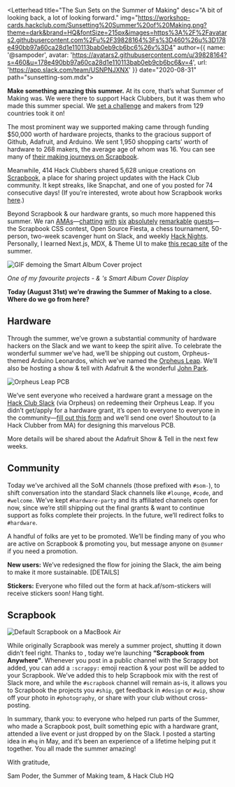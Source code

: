 

<Letterhead
title="The Sun Sets on the Summer of Making"
desc="A bit of looking back, a lot of looking forward."
img="https://workshop-cards.hackclub.com/Sunsetting%20Summer%20of%20Making.png?theme=dark&brand=HQ&fontSize=215px&images=https%3A%2F%2Favatars2.githubusercontent.com%2Fu%2F39828164%3Fs%3D460%26u%3D178e490bb97a60ca28d1e110113bab0eb9cb6bc6%26v%3D4"
author={{
  name: '@sampoder',
  avatar: 'https://avatars2.githubusercontent.com/u/39828164?s=460&u=178e490bb97a60ca28d1e110113bab0eb9cb6bc6&v=4',
  url: 'https://app.slack.com/team/USNPNJXNX'
}}
date="2020-08-31"
path="sunsetting-som.mdx">

**Make something amazing this summer.** At its core, that’s what Summer of Making was. We were there to support Hack Clubbers, but it was them who made this summer special. We [set a challenge](https://summer.hackclub.com/landing) and makers from 129 countries took it on!

The most prominent way we supported making came through funding $50,000 worth of hardware projects, thanks to the gracious support of Github, Adafruit, and Arduino. We sent 1,950 shopping carts’ worth of hardware to 268 makers, the average age of whom was 16. You can see many of [their making journeys on Scrapbook](http://scrapbook.hackclub.com/r/hardware).

Meanwhile, 414 Hack Clubbers shared 5,628 unique creations on [Scrapbook](https://scrapbook.hackclub.com/), a place for sharing project updates with the Hack Club community. It kept streaks, like Snapchat, and one of you posted for 74 consecutive days! (If you’re interested, <StaticMention username="lachlanjc" avatar="https://dl.airtable.com/.attachmentThumbnails/6a8e07714d446b0dbc70209ac77b2453/8e93fe10" link="https://scrapbook.hackclub.com/lachlanjc"/> wrote about how Scrapbook works [here](http://notebook.lachlanjc.com/2020-07-30_how_scrapbook_works/).)

Beyond Scrapbook & our hardware grants, so much more happened this summer. We ran [AMAs](https://hackclub.com/amas/)—[chatting](https://youtu.be/DvROZ-OBszU) [with](https://www.youtube.com/watch?v=IWFtj9cCaB0) [six](https://www.youtube.com/watch?v=fDKYjX37cbo) [absolutely](https://www.youtube.com/watch?v=tDtBCcLJ2xU&list=PLbNbddgD-XxFFLLLaODUtif9v99eFXub3) [remarkable](https://youtu.be/thXsjHVcxx4) [guests](https://youtu.be/KKEYTSUvsS8)—the Scrapbook CSS contest, Open Source Fiesta, a chess tournament, 50-person, two-week scavenger hunt on Slack, and weekly [Hack Nights](https://hackclub.com/night/). Personally, I learned Next.js, MDX, & Theme UI to make [this recap site](https://summer.hackclub.com/) of the summer.

![GIF demoing the Smart Album Cover project](https://cloud-hdaoelc0g.vercel.app/ezgif-4-2e8542881d0b.gif)

_One of my favourite projects - <StaticMention username="phultquist" avatar="https://avatars1.githubusercontent.com/u/46694203?s=460&u=9aa5512e640c5c2c2b2847af1f95fcf77479ac7f&v=4" link="https://github.com/phultquist"/> & <StaticMention username="amhenikoff" avatar="https://avatars2.githubusercontent.com/u/18370553?s=460&v=4" link="https://github.com/amhenikoff"/>'s Smart Album Cover Display_

**Today (August 31st) we’re drawing the Summer of Making to a close. Where do we go from here?**

## Hardware

Through the summer, we’ve grown a substantial community of hardware hackers on the Slack and we want to keep the spirit alive. To celebrate the wonderful summer we’ve had, we’ll be shipping out custom, Orpheus-themed Arduino Leonardos, which we’ve named the [Orpheus Leap](https://leap.hackclub.com). We’ll also be hosting a show & tell with Adafruit & the wonderful [John Park](https://en.wikipedia.org/wiki/John_Edgar_Park).

![Orpheus Leap PCB](http://cloud-jrox24mrn.vercel.app/orpheus_leap_micro_final.png)

We’ve sent everyone who received a hardware grant a message on the [Hack Club Slack](https://hackclub.com/slack/) (via Orpheus) on redeeming their Orpheus Leap. If you didn’t get/apply for a hardware grant, it’s open to everyone to everyone in the community—[fill out this form](https://hack.af/orpheus-leap) and we’ll send one over! Shoutout to <StaticMention username="kevinyang" avatar="https://ca.slack-edge.com/T0266FRGM-U015X5P6KAM-gc35567f1dbb-512" link="http://bykevinyang.com/"/> (a Hack Clubber from MA) for designing this marvelous PCB.

More details will be shared about the Adafruit Show & Tell in the next few weeks.

## Community

Today we’ve archived all the SoM channels (those prefixed with `#som-`), to shift conversation into the standard Slack channels like `#lounge`, `#code`, and `#welcome`. We’ve kept `#hardware-party` and its affiliated channels open for now, since we’re still shipping out the final grants & want to continue support as folks complete their projects. In the future, we’ll redirect folks to `#hardware`.

A handful of folks are yet to be promoted. We’ll be finding many of you who are active on Scrapbook & promoting you, but message anyone on `@summer` if you need a promotion.

**New users:** We’ve redesigned the flow for joining the Slack, the aim being to make it more sustainable. [DETAILS]

**Stickers:** Everyone who filled out the form at hack.af/som-stickers will receive stickers soon! Hang tight.

## Scrapbook

![Default Scrapbook on a MacBook Air](http://cloud-egtwyjtcv.vercel.app/untitled_design-6.png)

While originally Scrapbook was merely a summer project, shutting it down didn’t feel right. Thanks to <StaticMention username="caleb" avatar="https://dl.airtable.com/.attachmentThumbnails/cfb5855d4ffde3f705f82de6f3e19893/f7ffec73" link="https://scrapbook.hackclub.com/caleb"/>, today we’re launching **“Scrapbook from Anywhere”**. Whenever you post in a public channel with the Scrappy bot added, you can add a `:scrappy:` emoji reaction & your post will be added to your Scrapbook. We’ve added this to help Scrapbook mix with the rest of Slack more, and while the `#scrapbook` channel will remain as-is, it allows you to Scrapbook the projects you `#ship`, get feedback in `#design` or `#wip`, show off your photo in `#photography`, or share with your club without cross-posting.

In summary, thank you: to everyone who helped run parts of the Summer, who made a Scrapbook post, built something epic with a hardware grant, attended a live event or just dropped by on the Slack. I posted a starting idea in `#hq` in May, and it’s been an experience of a lifetime helping put it together. You all made the summer amazing!

With gratitude,

Sam Poder, the Summer of Making team, & Hack Club HQ

</Letterhead>

<style jsx global>{`
  code {
    margin-left: 1px !important;
    margin-right: 1px !important;
  }
`}</style>
